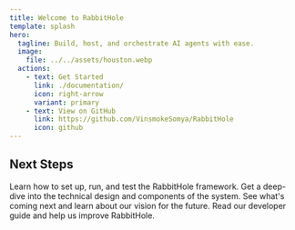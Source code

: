 ```yaml
---
title: Welcome to RabbitHole
template: splash
hero:
  tagline: Build, host, and orchestrate AI agents with ease.
  image:
    file: ../../assets/houston.webp
  actions:
    - text: Get Started
      link: ./documentation/
      icon: right-arrow
      variant: primary
    - text: View on GitHub
      link: https://github.com/VinsmokeSomya/RabbitHole
      icon: github
---
```



## Next Steps

<CardGrid stagger>
	<Card title="Read the Guides" icon="open-book" href="./documentation/">
		Learn how to set up, run, and test the RabbitHole framework.
	</Card>
	<Card title="Explore the Architecture" icon="collaboration" href="./architecture/">
		Get a deep-dive into the technical design and components of the system.
	</Card>
	<Card title="Check the Roadmap" icon="rocket" href="./roadmap/">
		See what's coming next and learn about our vision for the future.
	</Card>
	<Card title="Contribute" icon="setting" href="https://github.com/VinsmokeSomya/RabbitHole/blob/main/DEV-README.md">
		Read our developer guide and help us improve RabbitHole.
	</Card>
</CardGrid>
